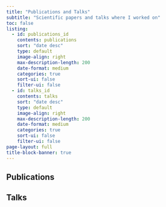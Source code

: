 ```yaml
---
title: "Publications and Talks"
subtitle: "Scientific papers and talks where I worked on"
toc: false
listing:
  - id: publications_id
    contents: publications
    sort: "date desc"
    type: default
    image-align: right
    max-description-length: 200
    date-format: medium
    categories: true
    sort-ui: false
    filter-ui: false
  - id: talks_id
    contents: talks
    sort: "date desc"
    type: default
    image-align: right
    max-description-length: 200
    date-format: medium
    categories: true
    sort-ui: false
    filter-ui: false
page-layout: full
title-block-banner: true
---
```


## Publications

:::{#publications_id}
:::

## Talks

:::{#talks_id}
:::